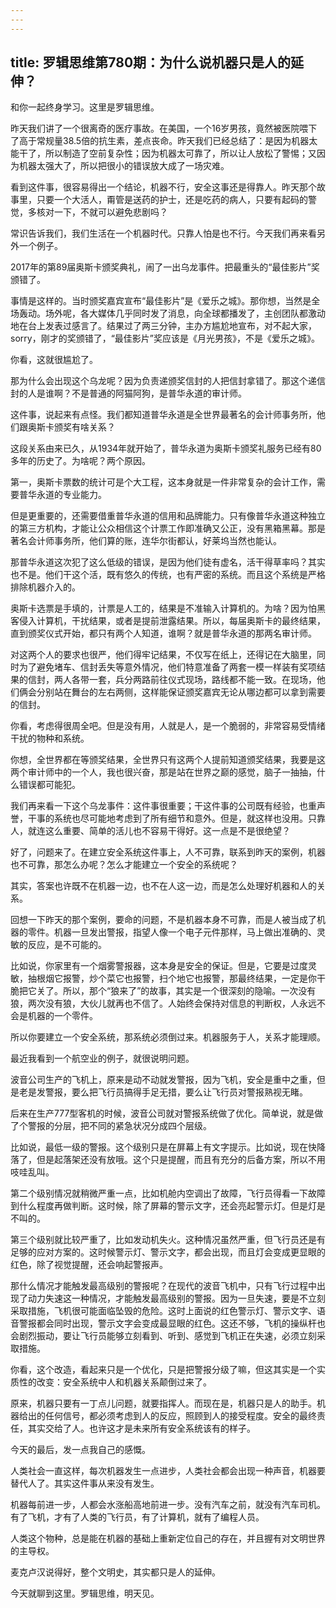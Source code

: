 ```yaml
---
---
---
```

title: 罗辑思维第780期：为什么说机器只是人的延伸？
---

和你一起终身学习。这里是罗辑思维。

昨天我们讲了一个很离奇的医疗事故。在美国，一个16岁男孩，竟然被医院喂下了高于常规量38.5倍的抗生素，差点丧命。昨天我们已经总结了：是因为机器太能干了，所以制造了空前复杂性；因为机器太可靠了，所以让人放松了警惕；又因为机器太强大了，所以把很小的错误放大成了一场灾难。

看到这件事，很容易得出一个结论，机器不行，安全这事还是得靠人。昨天那个故事里，只要一个大活人，甭管是送药的护士，还是吃药的病人，只要有起码的警觉，多核对一下，不就可以避免悲剧吗？

常识告诉我们，我们生活在一个机器时代。只靠人怕是也不行。今天我们再来看另外一个例子。

2017年的第89届奥斯卡颁奖典礼，闹了一出乌龙事件。把最重头的“最佳影片”奖颁错了。

事情是这样的。当时颁奖嘉宾宣布“最佳影片”是《爱乐之城》。那你想，当然是全场轰动。场外呢，各大媒体几乎同时发了消息，向全球都播发了，主创团队都激动地在台上发表过感言了。结果过了两三分钟，主办方尴尬地宣布，对不起大家，sorry，刚才的奖颁错了，“最佳影片”奖应该是《月光男孩》，不是《爱乐之城》。

你看，这就很尴尬了。

那为什么会出现这个乌龙呢？因为负责递颁奖信封的人把信封拿错了。那这个递信封的人是谁啊？不是普通的阿猫阿狗，是普华永道的审计师。

这件事，说起来有点怪。我们都知道普华永道是全世界最著名的会计师事务所，他们跟奥斯卡颁奖有啥关系？

这段关系由来已久，从1934年就开始了，普华永道为奥斯卡颁奖礼服务已经有80多年的历史了。为啥呢？两个原因。

第一，奥斯卡票数的统计可是个大工程，这本身就是一件非常复杂的会计工作，需要普华永道的专业能力。

但是更重要的，还需要借重普华永道的信用和品牌能力。只有像普华永道这种独立的第三方机构，才能让公众相信这个计票工作即准确又公正，没有黑箱黑幕。那是著名会计师事务所，他们算的账，连华尔街都认，好莱坞当然也能认。

那普华永道这次犯了这么低级的错误，是因为他们徒有虚名，活干得草率吗？其实也不是。他们干这个活，既有悠久的传统，也有严密的系统。而且这个系统是严格排除机器介入的。

奥斯卡选票是手填的，计票是人工的，结果是不准输入计算机的。为啥？因为怕黑客侵入计算机，干扰结果，或者是提前泄露结果。所以，每届奥斯卡的最终结果，直到颁奖仪式开始，都只有两个人知道，谁啊？就是普华永道的那两名审计师。

对这两个人的要求也很严，他们得牢记结果，不仅写在纸上，还得记在大脑里，同时为了避免堵车、信封丢失等意外情况，他们特意准备了两套一模一样装有奖项结果的信封，两人各带一套，兵分两路前往仪式现场，路线都不能一致。在现场，他们俩会分别站在舞台的左右两侧，这样能保证颁奖嘉宾无论从哪边都可以拿到需要的信封。

你看，考虑得很周全吧。但是没有用，人就是人，是一个脆弱的，非常容易受情绪干扰的物种和系统。

你想，全世界都在等颁奖结果，全世界只有这两个人提前知道颁奖结果，我要是这两个审计师中的一个人，我也很兴奋，那是站在世界之巅的感觉，脑子一抽抽，什么错误都可能犯。

我们再来看一下这个乌龙事件：这件事很重要；干这件事的公司既有经验，也重声誉，干事的系统也尽可能地考虑到了所有细节和意外。但是，就这样也没用。只靠人，就连这么重要、简单的活儿也不容易干得好。这一点是不是很绝望？

好了，问题来了。在建立安全系统这件事上，人不可靠，联系到昨天的案例，机器也不可靠，那怎么办呢？怎么才能建立一个安全的系统呢？

其实，答案也许既不在机器一边，也不在人这一边，而是怎么处理好机器和人的关系。

回想一下昨天的那个案例，要命的问题，不是机器本身不可靠，而是人被当成了机器的零件。机器一旦发出警报，指望人像一个电子元件那样，马上做出准确的、灵敏的反应，是不可能的。

比如说，你家里有一个烟雾警报器，这本身是安全的保证。但是，它要是过度灵敏，抽根烟它报警，炒个菜它也报警，扫个地它也报警，那最终结果，一定是你干脆把它关了。所以，那个“狼来了”的故事，其实是一个很深刻的隐喻。一次没有狼，两次没有狼，大伙儿就再也不信了。人始终会保持对信息的判断权，人永远不会是机器的一个零件。

所以你要建立一个安全系统，那系统必须倒过来。机器服务于人，关系才能理顺。

最近我看到一个航空业的例子，就很说明问题。

波音公司生产的飞机上，原来是动不动就发警报，因为飞机，安全是重中之重，但是老是发警报，要么把飞行员搞得手足无措，要么让飞行员对警报熟视无睹。

后来在生产777型客机的时候，波音公司就对警报系统做了优化。简单说，就是做了个警报的分层，把不同的紧急状况分成四个层级。

比如说，最低一级的警报。这个级别只是在屏幕上有文字提示。比如说，现在快降落了，但是起落架还没有放哦。这个只是提醒，而且有充分的后备方案，所以不用吱哇乱叫。

第二个级别情况就稍微严重一点，比如机舱内空调出了故障，飞行员得看一下故障到什么程度再做判断。这时候，除了屏幕的警示文字，还会亮起警示灯。但是灯是不叫的。

第三个级别就比较严重了，比如发动机失火。这种情况虽然严重，但飞行员还是有足够的应对方案的。这时候警示灯、警示文字，都会出现，而且灯会变成更显眼的红色，除了视觉提醒，还会响起警报声。

那什么情况才能触发最高级别的警报呢？在现代的波音飞机中，只有飞行过程中出现了动力失速这一种情况，才能触发最高级别的警报。因为一旦失速，要是不立刻采取措施，飞机很可能面临坠毁的危险。这时上面说的红色警示灯、警示文字、语音警报都会同时出现，警示文字会变成最显眼的红色。这还不够，飞机的操纵杆也会剧烈振动，要让飞行员能够立刻看到、听到、感觉到飞机正在失速，必须立刻采取措施。

你看，这个改造，看起来只是一个优化，只是把警报分级了嘛，但这其实是一个实质性的改变：安全系统中人和机器关系颠倒过来了。

原来，机器只要有一丁点儿问题，就要指挥人。而现在是，机器只是人的助手。机器给出的任何信号，都必须考虑到人的反应，照顾到人的接受程度。安全的最终责任，其实交给了人。也许这才是未来所有安全系统该有的样子。

今天的最后，发一点我自己的感慨。

人类社会一直这样，每次机器发生一点进步，人类社会都会出现一种声音，机器要替代人了。其实这件事从来没有发生。

机器每前进一步，人都会水涨船高地前进一步。没有汽车之前，就没有汽车司机。有了飞机，才有了人类的飞行员，有了计算机，就有了编程人员。

人类这个物种，总是能在机器的基础上重新定位自己的存在，并且握有对文明世界的主导权。

麦克卢汉说得好，整个文明史，其实都只是人的延伸。

今天就聊到这里。罗辑思维，明天见。

